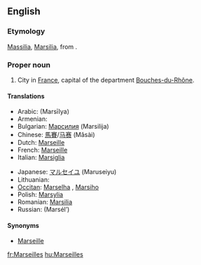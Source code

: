==English==
{{wikipedia}}

===Etymology===
{{etyl|la}} [[Massilia]], [[Marsilia]], from {{etyl|grc}} {{term|Μασσαλία||sc=Polytonic|tr=Massalia|lang=grc}}.

===Proper noun===
{{en-proper noun}}

# City in [[France]], capital of the department [[Bouches-du-Rhône]].

====Translations====
{{trans-top|city in France}}
* Arabic: {{Arab|[[مرسيليا]]}} (Marsīlya)
* Armenian: {{t|hy|Մարսել|sc=Armn|tr=Marsel}}
* Bulgarian: [[Марсилия]] (Marsilija)
* Chinese: [[馬賽]]/[[马赛]] (Mǎsài)
* Dutch: [[Marseille]] {{n}}
* French: [[Marseille]]
* Italian: [[Marsiglia]] {{f}}
{{trans-mid}}
* Japanese: [[マルセイユ]] (Maruseiyu)
* Lithuanian: {{t|lt|Marselis|m}}
* [[Occitan]]: [[Marselha]] {{f}}, {{italbrac|Mistralian}} [[Marsiho]]
* Polish: [[Marsylia]] {{f}}
* Romanian: [[Marsilia]] {{f}}
* Russian: {{t|ru|Марсель|sc=Cyrl|m}} (Marsél’)
{{trans-bottom}}

====Synonyms====
* [[Marseille#English|Marseille]]

[[fr:Marseilles]]
[[hu:Marseilles]]